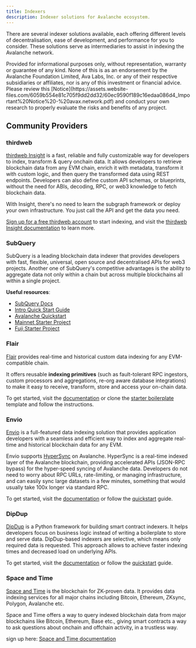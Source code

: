 ```yaml
---
title: Indexers
description: Indexer solutions for Avalanche ecosystem.
---
```


There are several indexer solutions available, each offering different levels of decentralisation, ease of development, and performance for you to consider. These solutions serve as intermediaries to assist in indexing the Avalanche network.

<Callout title="Note">
  Provided for informational purposes only, without representation, warranty or
  guarantee of any kind. None of this is as an endorsement by the Avalanche
  Foundation Limited, Ava Labs, Inc. or any of their respective subsidiaries or
  affiliates, nor is any of this investment or financial advice. Please review
  this
  [Notice](https://assets.website-files.com/6059b554e81c705f9dd2dd32/60ec9590f189c16edaa086d4_Important%20Notice%20-%20avax.network.pdf)
  and conduct your own research to properly evaluate the risks and benefits of
  any project.
</Callout>

## Community Providers

### thirdweb

[thirdweb Insight](https://insight-api.thirdweb.com/guide/getting-started) is a fast, reliable and fully customizable way for developers to index, transform & query onchain data. It allows developers to retrieve blockchain data from any EVM chain, enrich it with metadata, transform it with custom logic, and then query the transformed data using REST endpoints. Developers can also define custom API schemas, or blueprints, without the need for ABIs, decoding, RPC, or web3 knowledge to fetch blockchain data.

With Insight, there's no need to learn the subgraph framework or deploy your own infrastructure. You just call the API and get the data you need.

[Sign up for a free thirdweb account](https://thirdweb.com/) to start indexing, and visit the [thirdweb Insight documentation](https://insight-api.thirdweb.com/guide/getting-started) to learn more.

### SubQuery

SubQuery is a leading blockchain data indexer that provides developers with fast, flexible, universal, open source and decentralised APIs for web3 projects. Another one of SubQuery's competitive advantages is the ability to aggregate data not only within a chain but across multiple blockchains all within a single project.

**Useful resources**:

- [SubQuery Docs](https://academy.subquery.network/)
- [Intro Quick Start Guide](https://academy.subquery.network/quickstart/quickstart.html)
- [Avalanche Quickstart](https://academy.subquery.network/quickstart/quickstart_chains/avalanche.html)
- [Mainnet Starter Project](https://github.com/subquery/ethereum-subql-starter/tree/main/Avalanche/avalanche-starter)
- [Fuji Starter Project](https://github.com/subquery/ethereum-subql-starter/tree/main/Avalanche/avalanche-fuji-starter)

### Flair

[Flair](https://flair.dev) provides real-time and historical custom data indexing for any EVM-compatible chain.

It offers reusable **indexing primitives** (such as fault-tolerant RPC ingestors, custom processors and aggregations, re-org aware database integrations) to make it easy to receive, transform, store and access your on-chain data.

To get started, visit the [documentation](https://docs.flair.dev) or clone the [starter boilerplate](https://github.com/flair-sdk/starter-boilerplate) template and follow the instructions.

### Envio

[Envio](https://envio.dev) is a full-featured data indexing solution that provides application developers with a seamless and efficient way to index and aggregate real-time and historical blockchain data for any EVM.

Envio supports [HyperSync](https://docs.envio.dev/docs/hypersync) on Avalanche. HyperSync is a real-time indexed layer of the Avalanche blockchain, providing accelerated APIs (JSON-RPC bypass) for the hyper-speed syncing of Avalanche data. Developers do not need to worry about RPC URLs, rate-limiting, or managing infrastructure, and can easily sync large datasets in a few minutes, something that would usually take 100x longer via standard RPC.

To get started, visit the [documentation](https://docs.envio.dev/docs/getting-started) or follow the [quickstart](https://docs.envio.dev/docs/contract-import) guide.

### DipDup

[DipDup](https://dipdup.io) is a Python framework for building smart contract indexers. It helps developers focus on business logic instead of writing a boilerplate to store and serve data. DipDup-based indexers are selective, which means only required data is requested. This approach allows to achieve faster indexing times and decreased load on underlying APIs.

To get started, visit the [documentation](https://dipdup.io/docs/supported-networks/avalanche) or follow the [quickstart](https://dipdup.io/docs/quickstart-evm) guide.

### Space and Time

[Space and Time](https://spaceandtime.io) is the blockchain for ZK-proven data. It provides data indexing services for all major chains including Bitcoin, Ethereum, ZKsync, Polygon, Avalanche etc.

Space and Time offers a way to query indexed blockchain data from major blockchains like Bitcoin, Ethereum, Base etc., giving smart contracts a way to ask questions about onchain and offchain activity, in a trustless way.


sign up here: [Space and Time documentation](https://app.spaceandtime.ai)
